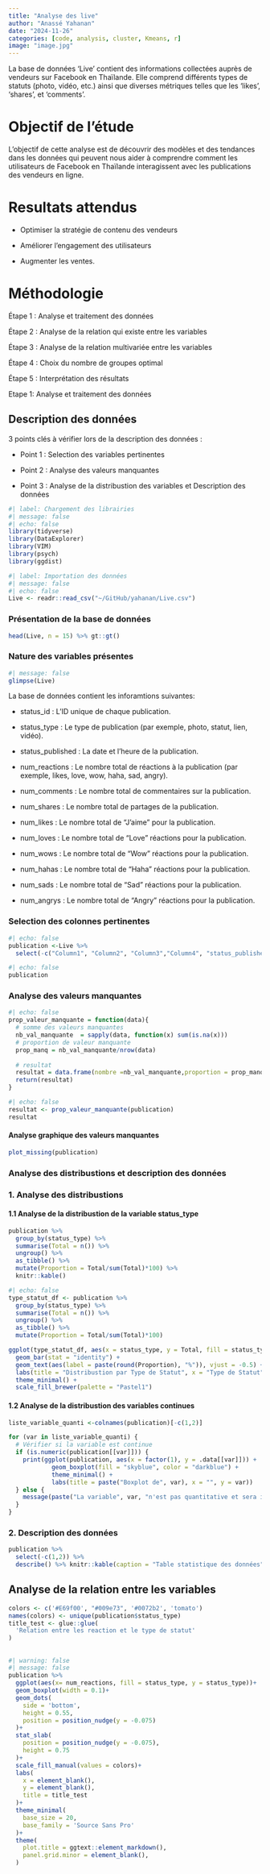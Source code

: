 ```yaml
---
title: "Analyse des live"
author: "Anassé Yahanan"
date: "2024-11-26"
categories: [code, analysis, cluster, Kmeans, r]
image: "image.jpg"
---
```


La base de données 'Live' contient des informations collectées auprès de vendeurs sur Facebook en Thaïlande. Elle comprend différents types de statuts (photo, vidéo, etc.) ainsi que diverses métriques telles que les 'likes', 'shares', et 'comments'.

# Objectif de l'étude

L'objectif de cette analyse est de découvrir des modèles et des tendances dans les données qui peuvent nous aider à comprendre comment les utilisateurs de Facebook en Thaïlande interagissent avec les publications des vendeurs en ligne.

# Resultats attendus

-   Optimiser la stratégie de contenu des vendeurs

-   Améliorer l'engagement des utilisateurs

-    Augmenter les ventes.

# Méthodologie 

Étape 1 : Analyse et traitement des données

Étape 2 : Analyse de la relation qui existe entre les variables

Étape 3 : Analyse de la relation multivariée entre les variables

Étape 4 : Choix du nombre de groupes optimal

Étape 5 : Interprétation des résultats

Etape 1: Analyse et traitement des données

## Description des données 

3 points clés à vérifier lors de la description des données :

-   Point 1 : Selection des variables pertinentes

-   Point 2 : Analyse des valeurs manquantes

-   Point 3 : Analyse de la distribustion des variables et Description des données

```r
#| label: Chargement des librairies
#| message: false
#| echo: false
library(tidyverse)
library(DataExplorer)
library(VIM)
library(psych)
library(ggdist)
```

```r
#| label: Importation des données 
#| message: false
#| echo: false
Live <- readr::read_csv("~/GitHub/yahanan/Live.csv")
```

### Présentation de la base de données 

```r
head(Live, n = 15) %>% gt::gt()
```

### Nature des variables présentes 

```r
#| message: false
glimpse(Live)
```

La base de données contient les inforamtions suivantes:

-   status_id : L'ID unique de chaque publication.

-   status_type : Le type de publication (par exemple, photo, statut, lien, vidéo).

-   status_published : La date et l'heure de la publication.

-   num_reactions : Le nombre total de réactions à la publication (par exemple, likes, love, wow, haha, sad, angry).

-   num_comments : Le nombre total de commentaires sur la publication.

-   num_shares : Le nombre total de partages de la publication.

-   num_likes : Le nombre total de "J'aime" pour la publication.

-   num_loves : Le nombre total de "Love" réactions pour la publication.

-   num_wows : Le nombre total de "Wow" réactions pour la publication.

-   num_hahas : Le nombre total de "Haha" réactions pour la publication.

-   num_sads : Le nombre total de "Sad" réactions pour la publication.

-   num_angrys : Le nombre total de "Angry" réactions pour la publication.

### Selection des colonnes pertinentes 

```r
#| echo: false
publication <-Live %>% 
  select(-c("Column1", "Column2", "Column3","Column4", "status_published"))
```

```r
#| echo: false
publication 
```

### Analyse des valeurs manquantes 

```r
#| echo: false
prop_valeur_manquante = function(data){
  # somme des valeurs manquantes 
  nb_val_manquante  = sapply(data, function(x) sum(is.na(x)))
  # proportion de valeur manquante
  prop_manq = nb_val_manquante/nrow(data)
  
  # resultat 
  resultat = data.frame(nombre =nb_val_manquante,proportion = prop_manq)
  return(resultat)
}
```

```r
#| echo: false
resultat <- prop_valeur_manquante(publication)
resultat
```

#### Analyse graphique des valeurs manquantes 

```r
plot_missing(publication)
```

### Analyse des distribustions et description des données

### 1. Analyse des distribustions

#### 1.1 Analyse de la distribustion de la variable status_type 

```r
publication %>% 
  group_by(status_type) %>% 
  summarise(Total = n()) %>% 
  ungroup() %>% 
  as_tibble() %>% 
  mutate(Proportion = Total/sum(Total)*100) %>% 
  knitr::kable()
```

```r
#| echo: false
type_statut_df <- publication %>% 
  group_by(status_type) %>% 
  summarise(Total = n()) %>% 
  ungroup() %>% 
  as_tibble() %>% 
  mutate(Proportion = Total/sum(Total)*100) 
```

```r
ggplot(type_statut_df, aes(x = status_type, y = Total, fill = status_type)) +
  geom_bar(stat = "identity") +
  geom_text(aes(label = paste(round(Proportion), "%")), vjust = -0.5) +
  labs(title = "Distribustion par Type de Statut", x = "Type de Statut", y = "Nombre") +
  theme_minimal() +
  scale_fill_brewer(palette = "Pastel1")
```

#### 1.2 Analyse de la distribustion des variables continues 

```r
liste_variable_quanti <-colnames(publication)[-c(1,2)]

for (var in liste_variable_quanti) {
  # Vérifier si la variable est continue
  if (is.numeric(publication[[var]])) {
    print(ggplot(publication, aes(x = factor(1), y = .data[[var]])) +
            geom_boxplot(fill = "skyblue", color = "darkblue") +
            theme_minimal() +
            labs(title = paste("Boxplot de", var), x = "", y = var))
  } else {
    message(paste("La variable", var, "n'est pas quantitative et sera ignorée pour les boxplots."))
  }
}

```

####  

### 2. Description des données

```r
publication %>% 
  select(-c(1,2)) %>% 
  describe() %>% knitr::kable(caption = "Table statistique des données")
```

## Analyse de la relation entre les variables

```r
colors <- c('#E69f00', "#009e73", '#0072b2', 'tomato')
names(colors) <- unique(publication$status_type)
title_test <- glue::glue(
  'Relation entre les reaction et le type de statut'
)
```

##  

```r
#| warning: false
#| message: false
publication %>% 
  ggplot(aes(x= num_reactions, fill = status_type, y = status_type))+
  geom_boxplot(width = 0.1)+
  geom_dots(
    side = 'bottom',
    height = 0.55,
    position = position_nudge(y = -0.075)
  )+
  stat_slab(
    position = position_nudge(y = -0.075),
    height = 0.75
  )+
  scale_fill_manual(values = colors)+
  labs(
    x = element_blank(),
    y = element_blank(),
    title = title_test
  )+
  theme_minimal(
    base_size = 20,
    base_family = 'Source Sans Pro'
  )+
  theme(
    plot.title = ggtext::element_markdown(),
    panel.grid.minor = element_blank(),
  )
```
